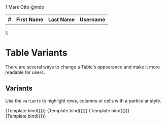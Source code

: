 

<Meta title="Components/Table/Variants" component={Table} />

  <Table>
    <Table.Header>
      <Table.Row>
        <th>#</th>
        <th>First Name</th>
        <th>Last Name</th>
        <th>Username</th>
      </Table.Row>
    </Table.Header>
    <tbody>
      <Table.Row>
        <Table.Cell {...args}>1</Table.Cell>
        <Table.Cell {...args}>Mark</Table.Cell>
        <Table.Cell {...args}>Otto</Table.Cell>
        <Table.Cell {...args}>@mdo</Table.Cell>
      </Table.Row>
    </tbody>
  </Table>
);

# Table Variants

There are several ways to change a Table's appearance and make it more readable for users.

## Variants

Use the `variants` to highlight rows, columns or cells with a particular style.

<Canvas>
  <Story name="Success" args={{ variant: 'success' }}>
    {Template.bind({})}
  </Story>
  <Story name="Warning" args={{ variant: 'warning' }}>
    {Template.bind({})}
  </Story>
  <Story name="Danger" args={{ variant: 'danger' }}>
    {Template.bind({})}
  </Story>
  <Story name="Active" args={{ variant: 'active' }}>
    {Template.bind({})}
  </Story>
</Canvas>
